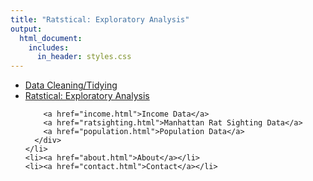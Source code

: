 ```yaml
---
title: "Ratstical: Exploratory Analysis"
output: 
  html_document:
    includes:
      in_header: styles.css
---
```


<nav class="navbar">
  <ul>
    <li><a href="tidying.html">Data Cleaning/Tidying</a></li>
    <li class="dropdown">
      <a href="#" class="dropbtn">Ratstical: Exploratory Analysis</a>
      <div class="dropdown-content">
        <a href="income.html">Income Data</a>
        <a href="ratsighting.html">Manhattan Rat Sighting Data</a>
        <a href="population.html">Population Data</a>
      </div>
    </li>
    <li><a href="about.html">About</a></li>
    <li><a href="contact.html">Contact</a></li>
  </ul>
</nav>